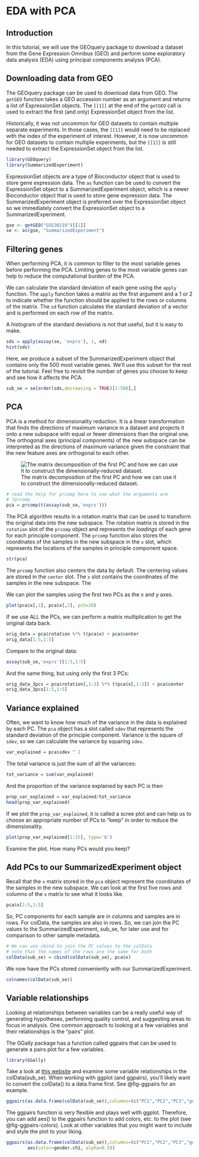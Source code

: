 # EDA with PCA

## Introduction

In this tutorial, we will use the GEOquery package to download a dataset
from the Gene Expression Omnibus (GEO) and perform some exploratory data
analysis (EDA) using principal components analysis (PCA).

## Downloading data from GEO

The GEOquery package can be used to download data from GEO. The `getGEO`
function takes a GEO accession number as an argument and returns a list
of ExpressionSet objects. The `[[1]]` at the end of the `getGEO` call
is used to extract the first (and only) ExpressionSet object from the list.

Historically, it was not uncommon for GEO datasets to contain multiple
separate experiments. In those cases, the `[[1]]` would need to be replaced
with the index of the experiment of interest. However, it is now uncommon 
for GEO datasets to contain multiple experiments, but the `[[1]]` is still
needed to extract the ExpressionSet object from the list.


```r
library(GEOquery)
library(SummarizedExperiment)
```

ExpressionSet objects are a type of Bioconductor object that is used to
store gene expression data. The `as` function can be used to convert the
ExpressionSet object to a SummarizedExperiment object, which is a newer
Bioconductor object that is used to store gene expression data. The
SummarizedExperiment object is preferred over the ExpressionSet object
so we immediately convert the ExpressionSet object to a SummarizedExperiment.

```r
gse <- getGEO("GSE30219")[[1]]
se <- as(gse, "SummarizedExperiment")
```

## Filtering genes

When performing PCA, it is common to filter to the most variable genes
before performing the PCA. Limiting genes to the most variable genes
can help to reduce the computational burden of the PCA. 

We can calculate the standard deviation of each gene using the `apply`
function. The `apply` function takes a matrix as the first argument and
a 1 or 2 to indicate whether the function should be applied to the rows
or columns of the matrix. The `sd` function calculates the standard
deviation of a vector and is performed on each row of the matrix.

A histogram of the standard deviations is not that useful, but it is 
easy to make.

```r
sds = apply(assay(se, 'exprs'), 1, sd)
hist(sds)
```

Here, we produce a subset of the SummarizedExperiment object that contains
only the 500 most variable genes. We'll use this subset for the rest of 
the tutorial. Feel free to revisit the number of genes you choose to keep
and see how it affects the PCA.


```r
sub_se = se[order(sds,decreasing = TRUE)[1:500],]
```

## PCA

PCA is a method for dimensionality reduction. It is a linear transformation
that finds the directions of maximum variance in a dataset and projects it
onto a new subspace with equal or fewer dimensions than the original one.
The orthogonal axes (principal components) of the new subspace can be
interpreted as the directions of maximum variance given the constraint that
the new feature axes are orthogonal to each other.


![The matrix decomposition of the first PC and how we can use it to construct the dimensionally-reduced dataset.](images/pca_1d.png)


```r
# read the help for prcomp here to see what the arguments are
# ?prcomp
pca = prcomp(t(assay(sub_se,'exprs')))
```

The PCA algorithm results in a rotation matrix that can be used to transform
the original data into the new subspace. The rotation matrix is stored in the
`rotation` slot of the `prcomp` object and represents the *loadings* of each
gene for each principle component.  The `prcomp` function also stores the
coordinates of the samples in the new subspace in the `x` slot, which represents
the locations of the samples in principle component space.

```r
str(pca)
```

The `prcomp` function also centers the data by default. The centering values
are stored in the `center` slot. The `x` slot contains the coordinates of the
samples in the new subspace. The 

We can plot the samples using the first two PCs as the x and y axes.

```r
plot(pca$x[,1], pca$x[,2], pch=20)
```

If we use ALL the PCs, we can perform a matrix multiplication to get the
original data back.

```r
orig_data = pca$rotation %*% t(pca$x) + pca$center
orig_data[1:5,1:5]
```

Compare to the original data:

```r
assay(sub_se,'exprs')[1:5,1:5]
```

And the same thing, but using only the first 3 PCs:

```r
orig_data_3pcs = pca$rotation[,1:3] %*% t(pca$x[,1:3]) + pca$center
orig_data_3pcs[1:5,1:5]
```

## Variance explained

Often, we want to know how much of the variance in the data is explained by
each PC. The `pca` object has a slot called `sdev` that represents the standard
deviation of the principle component. Variance is the square of `sdev`, so
we can calculate the variance by squaring `sdev`.

```r
var_explained = pca$sdev ^ 2
```

The total variance is just the sum of all the variances:

```r
tot_variance = sum(var_explained)
```

And the proportion of the variance explained by each PC is then

```r
prop_var_explained = var_explained/tot_variance
head(prop_var_explained)
```

If we plot the `prop_var_explained`, it is called a scree plot and 
can help us to choose an appropriate number of PCs to "keep" in order
to reduce the dimensionality.

```r
plot(prop_var_explained[1:15], type='b')
```

Examine the plot. How many PCs would you keep? 

## Add PCs to our SummarizedExperiment object

Recall that the `x` matrix stored in the `pca` object represent the
coordinates of the samples in the new subspace. We can look at the first
five rows and columns of the `x` matrix to see what it looks like.

```r
pca$x[1:5,1:5]
```

So, PC components for each sample are in columns and samples are in rows.
For colData, the samples are also in rows. So, we can join the PC values 
to the SummarizedExperiment, sub_se, for later use and for comparison to 
other sample metadata. 

```r
# We can use cbind to join the PC values to the colData
# note that the names of the rows are the same for both
colData(sub_se) = cbind(colData(sub_se), pca$x)
```

We now have the PCs stored conveniently with our SummarizedExperiment.

```r
colnames(colData(sub_se))
```

## Variable relationships

Looking at relationships between variables can be a really useful way of
generating hypotheses, performing quality control, and suggesting areas to
focus in analysis. One common approach to looking at a few variables and 
their relationships is the "pairs" plot.

The GGally package has a function called ggpairs that can be used to
generate a pairs plot for a few variables. 

```r
library(GGally)
```
Take a look at [this website](https://r-charts.com/correlation/ggpairs/) and 
examine some variable relationships in the colData(sub_se). When working
with ggplot (and ggpairs), you'll likely want to convert the colData() to 
a data.frame first. See @fig-ggpairs for an example.

```r
ggpairs(as.data.frame(colData(sub_se)),columns=(c("PC1","PC2","PC3","gender.ch1")))
```

The ggpairs function is very flexible and plays well with ggplot. Therefore,
you can add aes() to the ggpairs function to add colors, etc. to the plot (see @fig-ggpairs-colors).
Look at other variables that you might want to include and style the plot
to your liking.

```r
ggpairs(as.data.frame(colData(sub_se)),columns=(c("PC1","PC2","PC3","gender.ch1")), 
        aes(color=gender.ch1, alpha=0.5))
```



